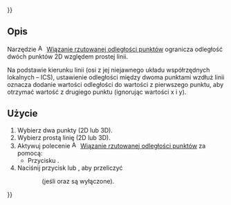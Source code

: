 {{UnfinishedDocu{{#translation:}}}}
<languages/>

{{Docnav/pl
|[[Assembly3_ConstraintEqualRadius/pl|Równy promień]]
|[[Assembly3_ConstraintEqualPointLineDistance/pl|Równa odległość punkt linia]]
|[[Assembly3_Workbench/pl|środowisko pracy Assembly3]]
|IconL=Assembly_ConstraintEqualRadius.svg
|IconR=Assembly_ConstraintEqualPointLineDistance.svg‎‎
|IconC=Assembly3_workbench_icon.svg
}}

{{GuiCommand/pl
|Name=Assembly3 ConstraintPointsProjectDistance
|Name/pl=Assembly3: Wiązanie rzutowanej odległości punktów
|Icon=Assembly_ConstraintPointsProjectDistance.svg
|Workbenches=[[Assembly3_Workbench/pl|Assembly3]]
}}

<span id="Description"></span>
==Opis==

Narzędzie [[Image:Assembly_ConstraintPointsProjectDistance.svg|16px]] [[Assembly3_ConstraintPointsProjectDistance/pl|Wiązanie rzutowanej odległości punktów]] ogranicza odległość dwóch punktów 2D względem prostej linii.

Na podstawie kierunku linii (osi z jej niejawnego układu współrzędnych lokalnych – ICS), ustawienie odległości między dwoma punktami wzdłuż linii oznacza dodanie wartości odległości do wartości z pierwszego punktu, aby otrzymać wartość z drugiego punktu (ignorując wartości x i y).

<span id="Usage"></span>
==Użycie== 

# Wybierz dwa punkty (2D lub 3D).  
# Wybierz prostą linię (2D lub 3D).  
# Aktywuj polecenie [[Image:Assembly_ConstraintPointsProjectDistance.svg|16px]] [[Assembly3_ConstraintPointsProjectDistance/pl|Wiązanie rzutowanej odległości punktów]] za pomocą:  
#* Przycisku {{Button|[[Image:Assembly_ConstraintPointsProjectDistance.svg|16px]] [[Assembly3_ConstraintPointsProjectDistance/pl|Wiązanie rzutowanej odległości punktów]]}}.  
# Naciśnij przycisk {{Button|[[Image:Assembly3_workbench_icon.svg|16px]] [[Assembly3_ResolveConstraints/pl|Rozwiąż wiązania]]}} lub {{Button|[[Image:Assembly_QuickSolve.svg|16px]] [[Assembly3_QuickSolve/pl|Szybko rozwiąż]]}}, aby przeliczyć  
:: (jeśli {{Button|[[Image:Assembly_AutoRecompute.svg|16px]] [[Assembly3_AutoRecompute/pl|Automatyczne ponowne przeliczenie]]}} oraz {{Button|[[Image:Assembly_SmartRecompute.svg|16px]] [[Assembly3_SmartRecompute/pl|Inteligentne ponowne przeliczenie]]}} są wyłączone).


{{Docnav/pl
|[[Assembly3_ConstraintEqualRadius/pl|Równy promień]]
|[[Assembly3_ConstraintEqualPointLineDistance/pl|Równa odległość punkt linia]]
|[[Assembly3_Workbench/pl|środowisko pracy Assembly3]]
|IconL=Assembly_ConstraintEqualRadius.svg
|IconR=Assembly_ConstraintEqualPointLineDistance.svg‎‎
|IconC=Assembly3_workbench_icon.svg
}}

{{Userdocnavi{{#translation:}}}}